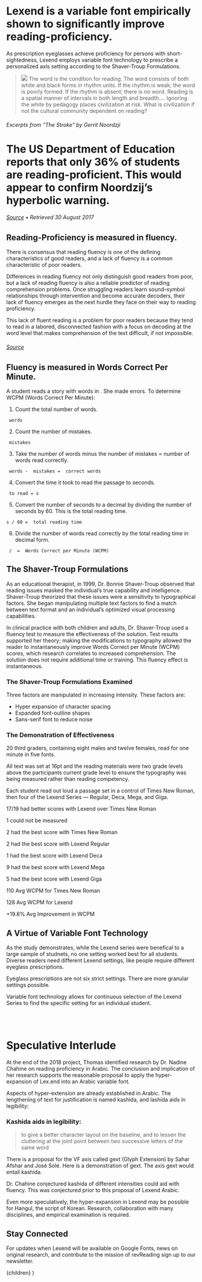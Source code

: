 

<Intro>

# Lexend is a variable font empirically shown to significantly improve reading-proficiency.

As prescription eyeglasses achieve proficiency for persons with short-sightedness, Lexend employs variable font technology to prescribe a personalized axis setting according to the Shaver-Troup Formulations.

> ![](/static/images/noordzji-cover-cut.png) The word is the condition for reading. The word consists of both white and black forms in rhythm units. If the rhythm is weak; the word is poorly formed. If the rhythm is absent; there is no word. Reading is a spatial manner of intervals in both length and breadth.... Ignoring the white by pedagogy places civilization at risk. What is civilization if not the cultural community dependent on reading?

###### Excerpts from “The Stroke” by Gerrit Noordzji

# The US Department of Education reports that **only <AnimatedNumber key="us-dept-of-ed">36</AnimatedNumber>% of students are reading-proficient.** This would appear to confirm Noordzij’s hyperbolic warning.

###### [Source](https://www.nationsreportcard.gov/reading_math_2015/#reading?grade=4) • Retrieved 30 August 2017


</Intro>

<Flex>
<Left sticky>
  <Page>
    <ReadingSimulator family="Lexend" disabled={['family']} />
  </Page>
</Left>

<Right>

## Reading-Proficiency is measured in fluency.

There is consensus that reading fluency is one of the defining characteristics of good readers, and a lack of fluency is a common characteristic of poor readers.

Differences in reading fluency not only distinguish good readers from poor, but a lack of reading fluency is also a reliable predictor of reading comprehension problems. Once struggling readers learn sound–symbol relationships through intervention and become accurate decoders, their lack of fluency emerges as the next hurdle they face on their way to reading proficiency.

This lack of fluent reading is a problem for poor readers because they tend to read in a labored, disconnected fashion with a focus on decoding at the word level that makes comprehension of the text difficult, if not impossible.


######  [Source](https://www.fcrr.org/publications/publicationspdffiles/hudson_lane_pullen_readingfluency_2005.pdf)

## Fluency is measured in Words Correct Per Minute.

A student reads a story with <TotalNumberOfWords/> words in <TotalAmountOfTime/>. She made <TotalNumberOfErrors/> errors. To determine WCPM (Words Correct Per Minute):

1. <p>Count the total number of words.</p>
  <pre><code><TotalNumberOfWords/> words</code></pre>
2. <p>Count the number of mistakes.</p>
  <pre><code><TotalNumberOfErrors/> mistakes</code></pre>
3. <p>Take the number of words minus the number of mistakes = number of words read correctly.</p>
  <pre><code><TotalNumberOfWords/> words - <TotalNumberOfErrors/> mistakes = <TotalNumberOfCorrectWords/> correct words</code></pre>
4. <p>Convert the time it took to read the passage to seconds.</p>
  <pre><code><TotalAmountOfTime/> to read = <TotalAmountOfTime as="seconds"/>s</code></pre>
5. <p>Convert the number of seconds to a decimal by dividing the number of seconds by 60. This is the total reading time.</p>
  <pre><code><TotalAmountOfTime as="seconds"/>s / 60 = <TotalAmountOfTime as="decimal"/> total reading time</code></pre>
6. <p>Divide the number of words read correctly by the total reading time in decimal form.</p>
  <pre><code><TotalNumberOfCorrectWords/> / <TotalAmountOfTime as="decimal"/> = <TotalWordsCorrectPerMinute/> Words Correct per Minute (WCPM)</code></pre>

</Right>

</Flex>

<Flex>

<Left>

## The Shaver-Troup Formulations

As an educational therapist, in 1999, Dr. Bonnie Shaver-Troup observed that reading issues masked the individual’s true capability and intelligence. Shaver-Troup theorized that these issues were a sensitivity to typographical factors. She began manipulating multiple text factors to find a match between text format and an individual’s optimized visual processing capabilities.

In clinical practice with both children and adults, Dr. Shaver-Troup used a fluency test to measure the effectiveness of the solution. Test results supported her theory; making the modifications to typography allowed the reader to instantaneously improve Words Correct per Minute (WCPM) scores, which research correlates to increased comprehension. The solution does not require additional time or training. This fluency effect is instantaneous.

### The Shaver-Troup Formulations Examined
Three factors are manipulated in increasing intensity. These factors are:

- Hyper expansion of character spacing
- Expanded font-outline shapes
- Sans-serif font to reduce noise

### The Demonstration of Effectiveness

20 third graders, containing eight males and twelve females, read for one minute in five fonts.

All text was set at 16pt and the reading materials were two grade levels above the participants current grade level to ensure the typography was being measured rather than reading competency.

Each student read out loud a passage set in a control of Times New Roman, then four of the Lexend Series — Regular, Deca, Mega, and Giga.

</Left>

<Right sticky top="1vw">

<Tester weight="regular" />
<Tester weight="deca"/>
<Tester weight="mega"/>
<Tester weight="giga"/>

</Right>

</Flex>

<Flex>

<Left sticky>

<Page>
  <ReadingSimulator/>
</Page>
</Left>

<Right width="50%">
<ChartsII/>
</Right>

</Flex>

<ChartStats>

17/19 had better scores with Lexend over Times New Roman

1 could not be measured

2 had the best score with Times New Roman

2 had the best score with Lexend Regular

1 had the best score with Lexend Deca

9 had the best score with Lexend Mega

5 had the best score with Lexend Giga


110 Avg WCPM for Times New Roman

128 Avg WCPM for Lexend

+19.8% Avg Improvement in WCPM

</ChartStats>

<Flex>
<Left>

## A Virtue of Variable Font Technology

As the study demonstrates, while the Lexend series were benefical to a large sample of studnets, no one setting worked best for all students. Diverse readers need different Lexend settings, like people require different eyeglass prescriptions.

Eyeglass prescriptions are not six strict settings. There are more granular settings possible.

Variable font technology allows for continuous selection of the Lexend Series to find the specific setting for an individual student.

<br/>
<br/>

<Tester/>
</Left>
<Right sticky>
<Page>
  <ReadingSimulator family="Lexend" disabled={['family']}/>
</Page>
</Right>
</Flex>

<Intro>


# Speculative Interlude

At the end of the 2018 project, Thomas identified research by Dr. Nadine Chahine on reading proficiency in Arabic. The conclusion and implication of her research supports the reasonable proposal to apply the hyper-expansion of Lex.end into an Arabic variable font.

Aspects of hyper-extension are already established in Arabic. The lengthening of text for justification is named kashida, and lashida aids in legibility:

### Kashida aids in legibility:

>to give a better character layout on the baseline, and to lessen the cluttering at the joint point between two successive letters of the same word

There is a proposal for the VF axis called gext (Glyph Extension) by Sahar Afshar and José Solé. Here is a demonstration of gext. The axis gext would entail kashida.

Dr. Chahine conjectured kashida of different intensities could aid with fluency. This was conjectured prior to this proposal of Lexend Arabic.

Even more speculatively, the hyper-expansion in Lexend may be possible for Hangul, the script of Korean. Research, collaboration with many disciplines, and empirical examination is required.

## Stay Connected

For updates when Lexend will be available on Google Fonts, news on original research, and contribute to the mission of revReading sign up to our newsletter.


</Intro>

<Form/>

  <Layout>
    <TypeChoicesProvider>
    <ReadingSimulatorProvider>
      {children}
    </ReadingSimulatorProvider>
    </TypeChoicesProvider>
  </Layout>
)
